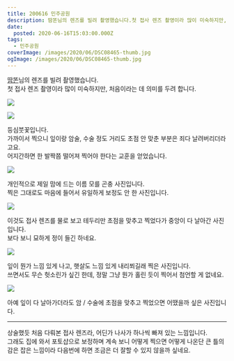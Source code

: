 ```yaml
---
title: 200616 민주공원
description: 땀똔님의 렌즈를 빌려 촬영했습니다.첫 접사 렌즈 촬영이라 많이 미숙하지만, 처음이라는 데 의미를 두려 합니다. 등심붓꽃입니다.가까이서 찍으니 잎이랑 암술, 수술 정도 거리도 초점 안 맞춘 부분은 죄다 날려버리더라고요.어지간하면 한 발짝쯤 떨어져 찍어야 한다는 교훈을 얻었습니다. 개인적으로 제일 맘에 드는 이름 모를 곤충 사진입니다.찍은 그대로도 마음에 들어서 유일하게 보정도 안 한 사진입니다. 이것도 접사 렌즈를 물로 보고
date:
  posted: 2020-06-16T15:03:00.000Z
tags:
  - 민주공원
coverImage: /images/2020/06/DSC08465-thumb.jpg
ogImage: /images/2020/06/DSC08465-thumb.jpg
---
```


[땀똔](https://ddamddon.tistory.com/)님의 렌즈를 빌려 촬영했습니다.  
첫 접사 렌즈 촬영이라 많이 미숙하지만, 처음이라는 데 의미를 두려 합니다.

![](https://lh3.googleusercontent.com/pw/ACtC-3cEOUGe7UBsuVN_Q9HH7lvgDJfYHDibYVTdkDPp9rmUnZAB3ES-24kfvwL6sWWvDF3unZUH1Jf5WPuvg-_6dNL8usdtuCaH6mmhPXOZWPKY3b2M8jXb5yw0bwI_j9HkUhyl2sBMUukUWtmzHiQeJtGG)

![](https://lh3.googleusercontent.com/pw/ACtC-3fCJ695rey8HfLafyR3IOvC_LVBi7m7is4Yih357BSsXr7MOptO433xn8lTIPOwF9Yr-oXvPnQT3DNK0VbwOEiuDkzr4iemNdKNKZsjHJbh51Iug3VbAWMsjQhcgDdt_zFV-pqKNH2Wmh6Gt53YUvZb)

등심붓꽃입니다.  
가까이서 찍으니 잎이랑 암술, 수술 정도 거리도 초점 안 맞춘 부분은 죄다 날려버리더라고요.  
어지간하면 한 발짝쯤 떨어져 찍어야 한다는 교훈을 얻었습니다.

![](https://lh3.googleusercontent.com/pw/ACtC-3dQKYk7FXM0j3bP_AvwiL_I3f5qBNdJ7f9o58atCWV_O2isugc8t-ELLeb6Wxhq3U4C--aIfnYGj9__XYnrw7jxHiZDkrUCME7L-4noe33qYS1c7E-HqGP0OMCXjc4vNqMItnb-X_CeisTIkJe_tks-)

개인적으로 제일 맘에 드는 이름 모를 곤충 사진입니다.  
찍은 그대로도 마음에 들어서 유일하게 보정도 안 한 사진입니다.

![](https://lh3.googleusercontent.com/pw/ACtC-3eIfRzeGxryzgRgh8O9Y3eM46yruLaBgllpgwiqI27aP6lekOovEGBZkiQYk5WJKQvIkc1fUsVusQcydU7SS2yWNJoLYFOX9BAyNO7yiI2rowoArLnf9cIMjnKzKE3VnboLt5eYzvbzIiuJniO9Czok)

이것도 접사 렌즈를 물로 보고 테두리만 초점을 맞추고 찍었다가 중앙이 다 날아간 사진입니다.  
보다 보니 묘하게 정이 들긴 하네요.

![](https://lh3.googleusercontent.com/pw/ACtC-3e_cMzzrr7_ysEJk5dSBBlTuE-ZAzijzrTm3OW3kzIYuHDrRyh6SJ6i8tmXaxzudbymrW_3nKwOx8rsRy1lLYtv4E8msACZ9SlFYJHBiOCFTquyQ8WF1uDwCxn_Y2wFvVOsaMDiCgwae5xhZOFcmyTW)

잎이 뭔가 느낌 있게 나고, 햇살도 느낌 있게 내리쬐길래 찍은 사진입니다.  
쓰면서도 무슨 헛소린가 싶긴 한데, 정말 그냥 뭔가 홀린 듯이 찍어서 첨언할 게 없네요.

![](https://lh3.googleusercontent.com/pw/ACtC-3cI-OgR6Ldg4EekJY6HEsWH9d7kq1dSmuZihNAKZIiEvLn_4wmTOsCXYP2Lv1AV7ibTz1facBM04gIs618igAfq1vbRkEIJWhqPhTX0eqR5MQVzRVARw8gldfBK2r2xA6nZbY8B2O4okja3PKSUUKK1)

아예 잎이 다 날아가더라도 암 / 수술에 초점을 맞추고 찍었으면 어땠을까 싶은 사진입니다.

---

상술했듯 처음 다뤄본 접사 렌즈라, 어딘가 나사가 하나씩 빠져 있는 느낌입니다.  
그래도 집에 와서 포토샵으로 보정하며 계속 보니 어떻게 찍으면 어떻게 나온단 큰 틀의 감은 잡은 느낌이라 다음번에 하면 조금은 더 잘할 수 있지 않을까 싶네요.